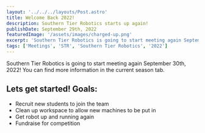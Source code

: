 ```yaml
---
layout: '../../../layouts/Post.astro'
title: Welcome Back 2022!
description: Southern Tier Robotics starts up again!
publishDate: September 29th, 2022
featuredImage: '/assets/images/charged-up.png'
excerpt: 'Southern Tier Robotics is going to start meeting again September 30th, 2022!'
tags: ['Meetings', 'STR', 'Southern Tier Robotics', '2022']
---
```


Southern Tier Robotics is going to start meeting again September 30th, 2022! You can find more information in the current season tab.

## Lets get started! Goals:

- Recruit new students to join the team
- Clean up workspace to allow new machines to be put in
- Get robot up and running again
- Fundraise for competition